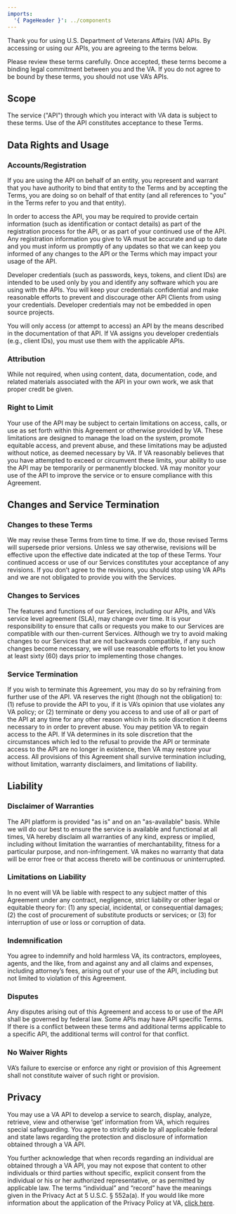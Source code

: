 ```yaml
---
imports:
  '{ PageHeader }': ../components
---
```


<PageHeader header="VA API Terms of Service" />

Thank you for using U.S. Department of Veterans Affairs (VA) APIs. By accessing or using our APIs, you are agreeing to the terms below. 

Please review these terms carefully. Once accepted, these terms become a binding legal commitment between you and the VA. If you do not agree to be bound by these terms, you should not use VA’s APIs. 

## Scope
The service ("API") through which you interact with VA data is subject to these terms. Use of the API constitutes acceptance to these Terms.

## Data Rights and Usage
### Accounts/Registration
If you are using the API on behalf of an entity, you represent and warrant that you have authority to bind that entity to the Terms and by accepting the Terms, you are doing so on behalf of that entity (and all references to "you" in the Terms refer to you and that entity).

In order to access the API, you may be required to provide certain information (such as identification or contact details) as part of the registration process for the API, or as part of your continued use of the API. Any registration information you give to VA must be accurate and up to date and you must inform us promptly of any updates so that we can keep you informed of any changes to the API or the Terms which may impact your usage of the API.

Developer credentials (such as passwords, keys, tokens, and client IDs) are intended to be used only by you and identify any software which you are using with the APIs. You will keep your credentials confidential and make reasonable efforts to prevent and discourage other API Clients from using your credentials. Developer credentials may not be embedded in open source projects.

You will only access (or attempt to access) an API by the means described in the documentation of that API. If VA assigns you developer credentials (e.g., client IDs), you must use them with the applicable APIs.

### Attribution
While not required, when using content, data, documentation, code, and related materials associated with the API in your own work, we ask that proper credit be given. 

### Right to Limit
Your use of the API may be subject to certain limitations on access, calls, or use as set forth within this Agreement or otherwise provided by VA. These limitations are designed to manage the load on the system, promote equitable access, and prevent abuse, and these limitations may be adjusted without notice, as deemed necessary by VA. If VA reasonably believes that you have attempted to exceed or circumvent these limits, your ability to use the API may be temporarily or permanently blocked. VA may monitor your use of the API to improve the service or to ensure compliance with this Agreement.

## Changes and Service Termination
### Changes to these Terms
We may revise these Terms from time to time. If we do, those revised Terms will supersede prior versions. Unless we say otherwise, revisions will be effective upon the effective date indicated at the top of these Terms. Your continued access or use of our Services constitutes your acceptance of any revisions. If you don’t agree to the revisions, you should stop using VA APIs and we are not obligated to provide you with the Services.

### Changes to Services 
The features and functions of our Services, including our APIs, and VA’s service level agreement (SLA), may change over time. It is your responsibility to ensure that calls or requests you make to our Services are compatible with our then-current Services. Although we try to avoid making changes to our Services that are not backwards compatible, if any such changes become necessary, we will use reasonable efforts to let you know at least sixty (60) days prior to implementing those changes.

### Service Termination

If you wish to terminate this Agreement, you may do so by refraining from further use of the API. VA reserves the right (though not the obligation) to: (1) refuse to provide the API to you, if it is VA’s opinion that use violates any VA policy; or (2) terminate or deny you access to and use of all or part of the API at any time for any other reason which in its sole discretion it deems necessary to in order to prevent abuse. You may petition VA to regain access to the API. If VA determines in its sole discretion that the circumstances which led to the refusal to provide the API or terminate access to the API are no longer in existence, then VA may restore your access. All provisions of this Agreement shall survive termination including, without limitation, warranty disclaimers, and limitations of liability.

## Liability

### Disclaimer of Warranties
The API platform is provided "as is" and on an "as-available" basis. While we will do our best to ensure the service is available and functional at all times, VA hereby disclaim all warranties of any kind, express or implied, including without limitation the warranties of merchantability, fitness for a particular purpose, and non-infringement. VA makes no warranty that data will be error free or that access thereto will be continuous or uninterrupted.

### Limitations on Liability

In no event will VA be liable with respect to any subject matter of this Agreement under any contract, negligence, strict liability or other legal or equitable theory for: (1) any special, incidental, or consequential damages; (2) the cost of procurement of substitute products or services; or (3) for interruption of use or loss or corruption of data.

### Indemnification

You agree to indemnify and hold harmless VA, its contractors, employees, agents, and the like, from and against any and all claims and expenses, including attorney’s fees, arising out of your use of the API, including but not limited to violation of this Agreement.

### Disputes
Any disputes arising out of this Agreement and access to or use of the API shall be governed by federal law. Some APIs may have API specific Terms. If there is a conflict between these terms and additional terms applicable to a specific API, the additional terms will control for that conflict.

### No Waiver Rights
VA’s failure to exercise or enforce any right or provision of this Agreement shall not constitute waiver of such right or provision.

## Privacy
You may use a VA API to develop a service to search, display, analyze, retrieve, view and otherwise ‘get’ information from VA, which requires special safeguarding. You agree to strictly abide by all applicable federal and state laws regarding the protection and disclosure of information obtained through a VA API.

You further acknowledge that when records regarding an individual are obtained through a VA API, you may not expose that content to other individuals or third parties without specific, explicit consent from the individual or his or her authorized representative, or as permitted by applicable law. The terms “individual” and “record” have the meanings given in the Privacy Act at 5 U.S.C. § 552a(a). If you would like more information about the application of the Privacy Policy at VA, [click here](https://www.va.gov/privacy/).
